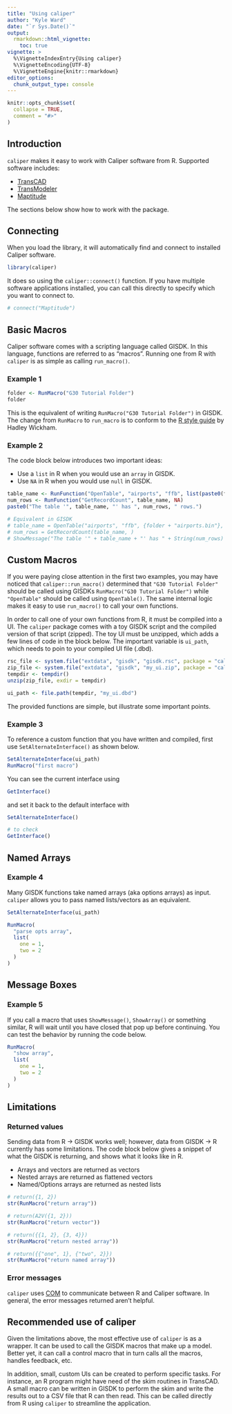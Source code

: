 ```yaml
---
title: "Using caliper"
author: "Kyle Ward"
date: "`r Sys.Date()`"
output: 
  rmarkdown::html_vignette:
    toc: true
vignette: >
  %\VignetteIndexEntry{Using caliper}
  %\VignetteEncoding{UTF-8}
  %\VignetteEngine{knitr::rmarkdown}
editor_options: 
  chunk_output_type: console
---
```


```r
knitr::opts_chunk$set(
  collapse = TRUE,
  comment = "#>"
)
```

## Introduction

`caliper` makes it easy to work with Caliper software from R. Supported
software includes:

  * [TransCAD](https://www.caliper.com/tcovu.htm)
  * [TransModeler](https://www.caliper.com/transmodeler/default.htm)
  * [Maptitude](https://www.caliper.com/maptovu.htm)

The sections below show how to work with the package.

## Connecting

When you load the library, it will automatically find and connect to installed
Caliper software.

```r
library(caliper)
```

It does so using the `caliper::connect()` function. If you have multiple
software applications installed, you can call this directly to specify which you
want to connect to.

```r
# connect("Maptitude")
```

## Basic Macros

Caliper software comes with a scripting language called GISDK. In this language,
functions are referred to as "macros". Running one from R with `caliper` is as
simple as calling `run_macro()`.

### Example 1

```r
folder <- RunMacro("G30 Tutorial Folder")
folder
```

This is the equivalent of writing `RunMacro("G30 Tutorial Folder")` in GISDK.
The change from `RunMacro` to `run_macro` is to conform to the [R style
guide](https://style.tidyverse.org/index.html) by Hadley Wickham.

### Example 2

The code block below introduces two important ideas:

  * Use a `list` in R when you would use an `array` in GISDK.
  * Use `NA` in R when you would use `null` in GISDK.

```r
table_name <- RunFunction("OpenTable", "airports", "ffb", list(paste0(folder, "airports.bin"), NA))
num_rows <- RunFunction("GetRecordCount", table_name, NA)
paste0("The table '", table_name, "' has ", num_rows, " rows.")

# Equivalent in GISDK
# table_name = OpenTable("airports", "ffb", {folder + "airports.bin"}, )
# num_rows = GetRecordCount(table_name, )
# ShowMessage("The table '" + table_name + "' has " + String(num_rows) + " rows.")
```

## Custom Macros

If you were paying close attention in the first two examples, you may have
noticed that `caliper::run_macro()` determined that `"G30 Tutorial Folder"`
should be called using GISDKs `RunMacro("G30 Tutorial Folder")` while
`"OpenTable"` should be called using `OpenTable()`. The same internal logic
makes it easy to use `run_macro()` to call your own functions.

In order to call one of your own functions from R, it must be compiled into a
UI. The `caliper` package comes with a toy GISDK script and the compiled
version of that script (zipped). The toy UI must be unzipped, which adds a few
lines of code in the block below. The important variable is `ui_path`, which
needs to poin to your compiled UI file (.dbd).

```r
rsc_file <- system.file("extdata", "gisdk", "gisdk.rsc", package = "caliper")
zip_file <- system.file("extdata", "gisdk", "my_ui.zip", package = "caliper")
tempdir <- tempdir()
unzip(zip_file, exdir = tempdir)

ui_path <- file.path(tempdir, "my_ui.dbd")
```

The provided functions are simple, but illustrate some important points.

### Example 3

To reference a custom function that you have written and compiled, first use 
`SetAlternateInterface()` as shown below.

```r
SetAlternateInterface(ui_path)
RunMacro("first macro")
```

You can see the current interface using

```r
GetInterface()
```

and set it back to the default interface with

```r
SetAlternateInterface()

# to check
GetInterface()
```

## Named Arrays

### Example 4

Many GISDK functions take named arrays (aka options arrays) as input. `caliper` allows you to pass named lists/vectors as an equivalent.

```r
SetAlternateInterface(ui_path)

RunMacro(
  "parse opts array",
  list(
    one = 1,
    two = 2
  )
)
```

## Message Boxes

### Example 5

If you call a macro that uses `ShowMessage()`, `ShowArray()` or something
similar, R will wait until you have closed that pop up before continuing. You
can test the behavior by running the code below.

```r
RunMacro(
  "show array",
  list(
    one = 1,
    two = 2
  )
)
```

## Limitations

### Returned values

Sending data from R -> GISDK works well; however, data from GISDK -> R currently
has some limitations. The code block below gives a snippet of what the GISDK is
returning, and shows what it looks like in R.

  * Arrays and vectors are returned as vectors
  * Nested arrays are returned as flattened vectors
  * Named/Options arrays are returned as nested lists

```r
# return({1, 2})
str(RunMacro("return array"))

# return(A2V({1, 2}))
str(RunMacro("return vector"))

# return({{1, 2}, {3, 4}})
str(RunMacro("return nested array"))

# return({{"one", 1}, {"two", 2}})
str(RunMacro("return named array"))
```

### Error messages

`caliper` uses [COM](https://en.wikipedia.org/wiki/Component_Object_Model) to
communicate between R and Caliper software. In general, the error messages
returned aren't helpful.

## Recommended use of caliper

Given the limitations above, the most effective use of `caliper` is as a
wrapper. It can be used to call the GISDK macros that make up a model. Better
yet, it can call a control macro that in turn calls all the macros, handles
feedback, etc.

In addition, small, custom UIs can be created to perform specific tasks. For
instance, an R program might have need of the skim routines in TransCAD. A small
macro can be written in GISDK to perform the skim and write the results out to a
CSV file that R can then read. This can be called directly from R using
`caliper` to streamline the application.
